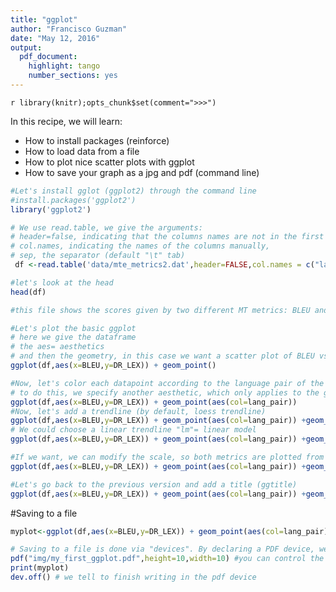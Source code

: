 ```yaml
---
title: "ggplot"
author: "Francisco Guzman"
date: "May 12, 2016"
output:
  pdf_document:
    highlight: tango
    number_sections: yes
---
```

`r library(knitr);opts_chunk$set(comment=">>>")`

In this recipe, we will learn:

  - How to install packages (reinforce)
  - How to load data from a file
  - How to plot nice scatter plots with ggplot
  - How to save your graph as a jpg and pdf (command line)

```r
#Let's install gglot (ggplot2) through the command line
#install.packages('ggplot2')
library('ggplot2')

```

```r
# We use read.table, we give the arguments:
# header=false, indicating that the columns names are not in the first line of the dataset
# col.names, indicating the names of the columns manually,
# sep, the separator (default "\t" tab)
 df <-read.table('data/mte_metrics2.dat',header=FALSE,col.names = c("lang_pair","testset","system","BLEU","DR_LEX"), sep="\t")

#let's look at the head
head(df)

#this file shows the scores given by two different MT metrics: BLEU and DR_LEX to the same set of translation systems

```


 
```r
#Let's plot the basic ggplot
# here we give the dataframe
# the aes= aesthetics
# and then the geometry, in this case we want a scatter plot of BLEU vs DR_LEX
ggplot(df,aes(x=BLEU,y=DR_LEX)) + geom_point()

#Now, let's color each datapoint according to the language pair of the system
# to do this, we specify another aesthetic, which only applies to the geom_point
ggplot(df,aes(x=BLEU,y=DR_LEX)) + geom_point(aes(col=lang_pair))
#Now, let's add a trendline (by default, loess trendline)
ggplot(df,aes(x=BLEU,y=DR_LEX)) + geom_point(aes(col=lang_pair)) +geom_smooth()
# We could choose a linear trendline "lm"= linear model
ggplot(df,aes(x=BLEU,y=DR_LEX)) + geom_point(aes(col=lang_pair)) +geom_smooth(method="lm")

#If we want, we can modify the scale, so both metrics are plotted from 0..1 (not very helpful)
ggplot(df,aes(x=BLEU,y=DR_LEX)) + geom_point(aes(col=lang_pair)) +geom_smooth(method="lm") + ylim(0,1)+xlim(0,1)

#Let's go back to the previous version and add a title (ggtitle)
ggplot(df,aes(x=BLEU,y=DR_LEX)) + geom_point(aes(col=lang_pair)) +geom_smooth(method="lm")+ ggtitle("BLEU vs DR-LEX at the system level")+xlab("BLEU score")+ylab("Lexicalized discourse score (DR-LEX)")

```


#Saving to a file

```r
myplot<-ggplot(df,aes(x=BLEU,y=DR_LEX)) + geom_point(aes(col=lang_pair)) +geom_smooth(method="lm")+ ggtitle("BLEU vs DR-LEX at the system level") 

# Saving to a file is done via "devices". By declaring a PDF device, we tell R to plot the
pdf("img/my_first_ggplot.pdf",height=10,width=10) #you can control the aspect by modifiying the width/height
print(myplot)
dev.off() # we tell to finish writing in the pdf device

```



